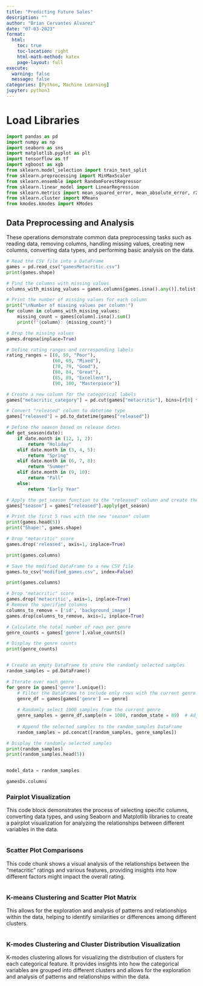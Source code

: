 ```yaml
---
title: "Predicting Future Sales"
description: ""
author: "Brian Cervantes Alvarez"
date: "07-03-2023"
format:
  html:
    toc: true
    toc-location: right
    html-math-method: katex
    page-layout: full
execute: 
  warning: false
  message: false
categories: [Python, Machine Learning]
jupyter: python3
---
```


# Load Libraries
```python
import pandas as pd
import numpy as np
import seaborn as sns
import matplotlib.pyplot as plt
import tensorflow as tf
import xgboost as xgb
from sklearn.model_selection import train_test_split
from sklearn.preprocessing import MinMaxScaler
from sklearn.ensemble import RandomForestRegressor
from sklearn.linear_model import LinearRegression
from sklearn.metrics import mean_squared_error, mean_absolute_error, r2_score
from sklearn.cluster import KMeans
from kmodes.kmodes import KModes
```

## Data Preprocessing and Analysis

These operations demonstrate common data preprocessing tasks such as reading data, removing columns, handling missing values, creating new columns, converting data types, and performing basic analysis on the data.

```python
# Read the CSV file into a DataFrame
games = pd.read_csv("gamesMetacritic.csv")
print(games.shape)

# Find the columns with missing values
columns_with_missing_values = games.columns[games.isna().any()].tolist()

# Print the number of missing values for each column
print("\nNumber of missing values per column:")
for column in columns_with_missing_values:
    missing_count = games[column].isna().sum()
    print(f"{column}: {missing_count}")

# Drop the missing values
games.dropna(inplace=True)

# Define rating ranges and corresponding labels
rating_ranges = [(0, 59, "Poor"),
                 (60, 69, "Mixed"),
                 (70, 79, "Good"),
                 (80, 84, "Great"),
                 (85, 89, "Excellent"),
                 (90, 100, "Masterpiece")]

# Create a new column for the categorical labels
games["metacritic_category"] = pd.cut(games["metacritic"], bins=[r[0] for r in rating_ranges] + [101], labels=[r[2] for r in rating_ranges], right=False)

# Convert "released" column to datetime type
games["released"] = pd.to_datetime(games["released"])

# Define the season based on release dates
def get_season(date):
    if date.month in (12, 1, 2):
        return "Holiday"
    elif date.month in (3, 4, 5):
        return "Spring"
    elif date.month in (6, 7, 8):
        return "Summer"
    elif date.month in (9, 10):
        return "Fall"
    else:
        return "Early Year"

# Apply the get_season function to the "released" column and create the "season" column
games["season"] = games["released"].apply(get_season)

# Print the first 5 rows with the new "season" column
print(games.head(5))
print("Shape:", games.shape)

# Drop "metacritic" score
games.drop('released', axis=1, inplace=True)

print(games.columns)

# Save the modified DataFrame to a new CSV file
games.to_csv("modified_games.csv", index=False)

print(games.columns)

# Drop "metacritic" score
games.drop('metacritic', axis=1, inplace=True)
# Remove the specified columns
columns_to_remove = ['id', 'background_image']
games.drop(columns_to_remove, axis=1, inplace=True)

```

```python
# Calculate the total number of rows per genre
genre_counts = games['genre'].value_counts()

# Display the genre counts
print(genre_counts)


# Create an empty DataFrame to store the randomly selected samples
random_samples = pd.DataFrame()

# Iterate over each genre
for genre in games['genre'].unique():
    # Filter the DataFrame to include only rows with the current genre
    genre_df = games[games['genre'] == genre]
    
    # Randomly select 1000 samples from the current genre
    genre_samples = genre_df.sample(n = 1000, random_state = 89)  # Adjust the random_state if needed
    
    # Append the selected samples to the random_samples DataFrame
    random_samples = pd.concat([random_samples, genre_samples])

# Display the randomly selected samples
print(random_samples)
print(random_samples.head(5))


model_data = random_samples

```


```python
gamesDs.columns
```



### Pairplot Visualization

This code block demonstrates the process of selecting specific columns, converting data types, and using Seaborn and Matplotlib libraries to create a pairplot visualization for analyzing the relationships between different variables in the data.

```python

```

### Scatter Plot Comparisons

 This code chunk shows a visual analysis of the relationships between the "metacritic" ratings and various features, providing insights into how different factors might impact the overall rating.
```python


```

### K-means Clustering and Scatter Plot Matrix

This allows for the exploration and analysis of patterns and relationships within the data, helping to identify similarities or differences among different clusters.

```python

```

### K-modes Clustering and Cluster Distribution Visualization

K-modes clustering allows for visualizing the distribution of clusters for each categorical feature. It provides insights into how the categorical variables are grouped into different clusters and allows for the exploration and analysis of patterns and relationships within the data.

```python


```